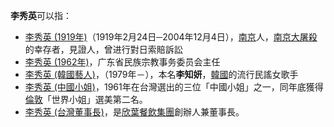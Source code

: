 '''李秀英'''可以指：
*[[李秀英_(1919年)|李秀英 (1919年)]]（1919年2月24日─2004年12月4日），[[南京|南京]]人，[[南京大屠殺|南京大屠殺]]的幸存者，見證人，曾进行對日索賠訴訟
*[[李秀英_(1962年)|李秀英 (1962年)]]，广东省民族宗教事务委员会主任
*[[李秀英_(韓國藝人)|李秀英 (韓國藝人)]]，（1979年－），本名'''李知妍'''，[[韓國|韓國]]的流行民謠女歌手
*[[李秀英_(中國小姐)|李秀英 (中國小姐)]]，1961年在台灣選出的三位「中國小姐」之一，同年底獲得[[倫敦|倫敦]]「世界小姐」選美第二名。
*[[李秀英_(台灣董事長)|李秀英 (台灣董事長)]]，是[[欣葉餐飲集團|欣葉餐飲集團]]創辦人兼董事長。

{{disambig|X秀英|cat=三字李姓人名消歧义}}